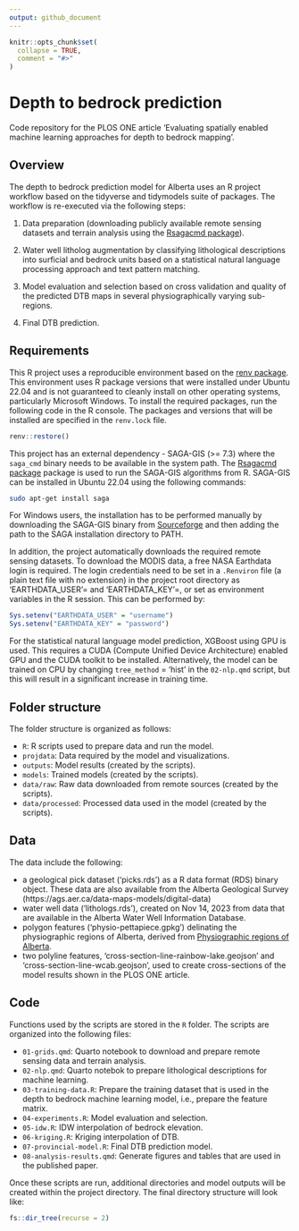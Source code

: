 ```yaml
---
output: github_document
---
```


<!-- README.md is generated from README.Rmd. Please edit that file -->

```r
knitr::opts_chunk$set(
  collapse = TRUE,
  comment = "#>"
)
```

# Depth to bedrock prediction

Code repository for the PLOS ONE article 'Evaluating spatially enabled machine learning approaches for depth to bedrock mapping'.

## Overview

The depth to bedrock prediction model for Alberta uses an R project workflow based on the tidyverse and tidymodels suite of packages. The workflow is re-executed via the following steps:

1.  Data preparation (downloading publicly available remote sensing datasets and terrain analysis using the [Rsagacmd package](https://cran.r-project.org/package=Rsagacmd)).

2.  Water well litholog augmentation by classifying lithological descriptions into surficial and bedrock units based on a statistical natural language processing approach and text pattern matching.

3.  Model evaluation and selection based on cross validation and quality of the predicted DTB maps in several physiographically varying sub-regions.

4.  Final DTB prediction.

## Requirements

This R project uses a reproducible environment based on the [renv package](https://rstudio.github.io/renv/articles/renv.html). This environment uses R package versions that were installed under Ubuntu 22.04 and is not guaranteed to cleanly install on other operating systems, particularly Microsoft Windows. To install the required packages, run the following code in the R console. The packages and versions that will be installed are specified in the `renv.lock` file.

```r
renv::restore()
```

This project has an external dependency - SAGA-GIS (\>= 7.3) where the `saga_cmd` binary needs to be available in the system path. The [Rsagacmd package](https://cran.r-project.org/package=Rsagacmd) package is used to run the SAGA-GIS algorithms from R. SAGA-GIS can be installed in Ubuntu 22.04 using the following commands:

```bash
sudo apt-get install saga
```

For Windows users, the installation has to be performed manually by downloading the SAGA-GIS binary from [Sourceforge](https://sourceforge.net/projects/saga-gis/) and then adding the path to the SAGA installation directory to PATH.

In addition, the project automatically downloads the required remote sensing datasets. To download the MODIS data, a free NASA Earthdata login is required. The login credentials need to be set in a `.Renviron` file (a plain text file with no extension) in the project root directory as 'EARTHDATA_USER'=<username> and 'EARTHDATA_KEY'=<password>, or set as environment variables in the R session. This can be performed by:

```r
Sys.setenv("EARTHDATA_USER" = "username")
Sys.setenv("EARTHDATA_KEY" = "password")
```

For the statistical natural language model prediction, XGBoost using GPU is used. This requires a CUDA (Compute Unified Device Architecture) enabled GPU and the CUDA toolkit to be installed. Alternatively, the model can be trained on CPU by changing `tree_method` = 'hist' in the `02-nlp.qmd` script, but this will result in a significant increase in training time.

## Folder structure

The folder structure is organized as follows:

-   `R`: R scripts used to prepare data and run the model.
-   `projdata`: Data required by the model and visualizations.
-   `outputs`: Model results (created by the scripts).
-   `models`: Trained models (created by the scripts).
-   `data/raw`: Raw data downloaded from remote sources (created by the scripts).
-   `data/processed`: Processed data used in the model (created by the scripts).

## Data

The data include the following:

- a geological pick dataset ('picks.rds') as a R data format (RDS) binary object. These data are also available from the Alberta Geological Survey (https://ags.aer.ca/data-maps-models/digital-data)
- water well data ('lithologs.rds'), created on Nov 14, 2023 from data that are available in the Alberta Water Well Information Database.
- polygon features ('physio-pettapiece.gpkg') delinating the physiographic regions of Alberta, derived from [Physiographic regions of
  Alberta](https://open.alberta.ca/publications/physiographic-subdivisions-of-alberta).
- two polyline features, 'cross-section-line-rainbow-lake.geojson' and 'cross-section-line-wcab.geojson', used to create cross-sections of the model results shown in the PLOS ONE article.

## Code

Functions used by the scripts are stored in the `R` folder. The scripts are organized into the following files:

-   `01-grids.qmd`: Quarto notebook to download and prepare remote sensing data and terrain analysis.
-   `02-nlp.qmd`: Quarto notebok to prepare lithological descriptions for machine learning.
-   `03-training-data.R`: Prepare the training dataset that is used in the depth to bedrock machine learning model, i.e., prepare the feature matrix.
-   `04-experiments.R`: Model evaluation and selection.
-   `05-idw.R`: IDW interpolation of bedrock elevation.
-   `06-kriging.R`: Kriging interpolation of DTB.
-   `07-provincial-model.R`: Final DTB prediction model.
-   `08-analysis-results.qmd`: Generate figures and tables that are used in the published paper.

Once these scripts are run, additional directories and model outputs will be created within the project directory. The final directory structure will look like:

```r
fs::dir_tree(recurse = 2)
```
